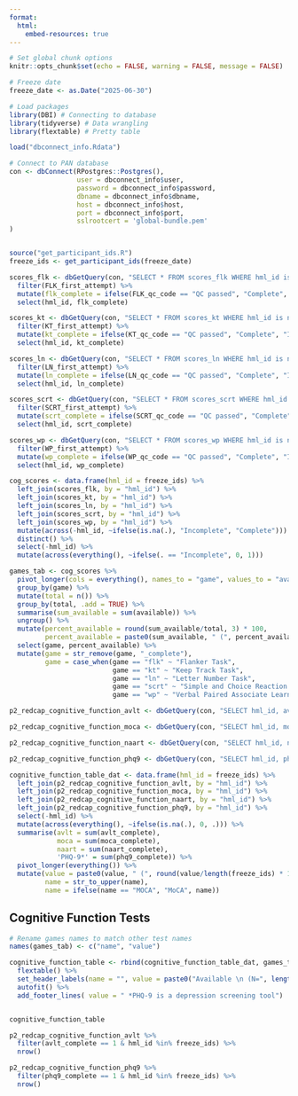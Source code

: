 ```yaml
---
format:
  html:
    embed-resources: true
---
```


```r
# Set global chunk options
knitr::opts_chunk$set(echo = FALSE, warning = FALSE, message = FALSE)

# Freeze date
freeze_date <- as.Date("2025-06-30")

# Load packages
library(DBI) # Connecting to database
library(tidyverse) # Data wrangling
library(flextable) # Pretty table

load("dbconnect_info.Rdata")

# Connect to PAN database
con <- dbConnect(RPostgres::Postgres(),
                 user = dbconnect_info$user,
                 password = dbconnect_info$password, 
                 dbname = dbconnect_info$dbname,
                 host = dbconnect_info$host,
                 port = dbconnect_info$port,
                 sslrootcert = 'global-bundle.pem'
)


source("get_participant_ids.R")
freeze_ids <- get_participant_ids(freeze_date)

```

```r

scores_flk <- dbGetQuery(con, "SELECT * FROM scores_flk WHERE hml_id is not NULL") %>%
  filter(FLK_first_attempt) %>%
  mutate(flk_complete = ifelse(FLK_qc_code == "QC passed", "Complete", "Incomplete")) %>%
  select(hml_id, flk_complete)

scores_kt <- dbGetQuery(con, "SELECT * FROM scores_kt WHERE hml_id is not NULL") %>%
  filter(KT_first_attempt) %>%
  mutate(kt_complete = ifelse(KT_qc_code == "QC passed", "Complete", "Incomplete")) %>%
  select(hml_id, kt_complete)

scores_ln <- dbGetQuery(con, "SELECT * FROM scores_ln WHERE hml_id is not NULL") %>%
  filter(LN_first_attempt) %>%
  mutate(ln_complete = ifelse(LN_qc_code == "QC passed", "Complete", "Incomplete")) %>%
  select(hml_id, ln_complete)

scores_scrt <- dbGetQuery(con, "SELECT * FROM scores_scrt WHERE hml_id is not NULL") %>%
  filter(SCRT_first_attempt) %>%
  mutate(scrt_complete = ifelse(SCRT_qc_code == "QC passed", "Complete", "Incomplete")) %>%
  select(hml_id, scrt_complete)

scores_wp <- dbGetQuery(con, "SELECT * FROM scores_wp WHERE hml_id is not NULL") %>%
  filter(WP_first_attempt) %>%
  mutate(wp_complete = ifelse(WP_qc_code == "QC passed", "Complete", "Incomplete")) %>%
  select(hml_id, wp_complete)

cog_scores <- data.frame(hml_id = freeze_ids) %>%
  left_join(scores_flk, by = "hml_id") %>%
  left_join(scores_kt, by = "hml_id") %>%
  left_join(scores_ln, by = "hml_id") %>%
  left_join(scores_scrt, by = "hml_id") %>%
  left_join(scores_wp, by = "hml_id") %>%
  mutate(across(-hml_id, ~ifelse(is.na(.), "Incomplete", "Complete"))) %>%
  distinct() %>%
  select(-hml_id) %>%
  mutate(across(everything(), ~ifelse(. == "Incomplete", 0, 1)))

```

```r

games_tab <- cog_scores %>%
  pivot_longer(cols = everything(), names_to = "game", values_to = "available") %>%
  group_by(game) %>%
  mutate(total = n()) %>%
  group_by(total, .add = TRUE) %>%
  summarise(sum_available = sum(available)) %>%
  ungroup() %>%
  mutate(percent_available = round(sum_available/total, 3) * 100,
         percent_available = paste0(sum_available, " (", percent_available, "%)")) %>%
  select(game, percent_available) %>%
  mutate(game = str_remove(game, "_complete"),
         game = case_when(game == "flk" ~ "Flanker Task",
                          game == "kt" ~ "Keep Track Task",
                          game == "ln" ~ "Letter Number Task",
                          game == "scrt" ~ "Simple and Choice Reaction Time",
                          game == "wp" ~ "Verbal Paired Associate Learning "))
```

```r

p2_redcap_cognitive_function_avlt <- dbGetQuery(con, "SELECT hml_id, avlt_complete FROM p2_redcap_cognitive_function_avlt")

p2_redcap_cognitive_function_moca <- dbGetQuery(con, "SELECT hml_id, moca_complete FROM p2_redcap_cognitive_function_moca")

p2_redcap_cognitive_function_naart <- dbGetQuery(con, "SELECT hml_id, naart_complete FROM p2_redcap_cognitive_function_naart")

p2_redcap_cognitive_function_phq9 <- dbGetQuery(con, "SELECT hml_id, phq9_complete FROM p2_redcap_cognitive_function_phq9")

```

```r

cognitive_function_table_dat <- data.frame(hml_id = freeze_ids) %>%
  left_join(p2_redcap_cognitive_function_avlt, by = "hml_id") %>%
  left_join(p2_redcap_cognitive_function_moca, by = "hml_id") %>%
  left_join(p2_redcap_cognitive_function_naart, by = "hml_id") %>%
  left_join(p2_redcap_cognitive_function_phq9, by = "hml_id") %>%
  select(-hml_id) %>%
  mutate(across(everything(), ~ifelse(is.na(.), 0, .))) %>%
  summarise(avlt = sum(avlt_complete),
            moca = sum(moca_complete),
            naart = sum(naart_complete),
            'PHQ-9*' = sum(phq9_complete)) %>%
  pivot_longer(everything()) %>%
  mutate(value = paste0(value, " (", round(value/length(freeze_ids) * 100, 2), "%)"),
         name = str_to_upper(name),
         name = ifelse(name == "MOCA", "MoCA", name))

```


## Cognitive Function Tests
```r
# Rename games names to match other test names
names(games_tab) <- c("name", "value")

cognitive_function_table <- rbind(cognitive_function_table_dat, games_tab) %>%
  flextable() %>%
  set_header_labels(name = "", value = paste0("Available \n (N=", length(freeze_ids),")")) %>%
  autofit() %>%
  add_footer_lines( value = " *PHQ-9 is a depression screening tool")


cognitive_function_table
```

```r

p2_redcap_cognitive_function_avlt %>%
  filter(avlt_complete == 1 & hml_id %in% freeze_ids) %>%
  nrow()

p2_redcap_cognitive_function_phq9 %>%
  filter(phq9_complete == 1 & hml_id %in% freeze_ids) %>%
  nrow()
```

